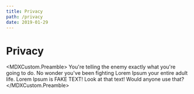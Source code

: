 ```yaml
---
title: Privacy
path: /privacy
date: 2019-01-29
---
```



# Privacy

<MDXCustom.Preamble>
  You're telling the enemy exactly what you're going to do. No wonder you've been fighting Lorem Ipsum your entire adult
  life. Lorem Ipsum is FAKE TEXT! Look at that text! Would anyone use that?
</MDXCustom.Preamble>
